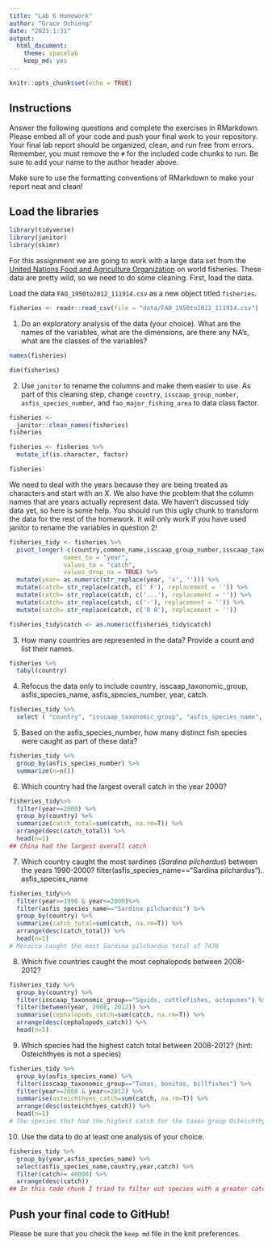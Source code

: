 ```yaml
---
title: "Lab 6 Homework"
author: "Grace Ochieng"
date: "2023:1:31"
output:
  html_document: 
    theme: spacelab
    keep_md: yes
---
```


```r
knitr::opts_chunk$set(echo = TRUE)
```

## Instructions
Answer the following questions and complete the exercises in RMarkdown. Please embed all of your code and push your final work to your repository. Your final lab report should be organized, clean, and run free from errors. Remember, you must remove the `#` for the included code chunks to run. Be sure to add your name to the author header above.  

Make sure to use the formatting conventions of RMarkdown to make your report neat and clean!  

## Load the libraries
```r
library(tidyverse)
library(janitor)
library(skimr)
```

For this assignment we are going to work with a large data set from the [United Nations Food and Agriculture Organization](http://www.fao.org/about/en/) on world fisheries. These data are pretty wild, so we need to do some cleaning. First, load the data.  

Load the data `FAO_1950to2012_111914.csv` as a new object titled `fisheries`.
```r
fisheries <- readr::read_csv(file = "data/FAO_1950to2012_111914.csv")
```

1. Do an exploratory analysis of the data (your choice). What are the names of the variables, what are the dimensions, are there any NA's, what are the classes of the variables?  
```r
names(fisheries)
```
```r
dim(fisheries)
```


2. Use `janitor` to rename the columns and make them easier to use. As part of this cleaning step, change `country`, `isscaap_group_number`, `asfis_species_number`, and `fao_major_fishing_area` to data class factor. 
```r
fisheries <- 
  janitor::clean_names(fisheries)
fisheries
```
```r
fisheries <- fisheries %>% 
  mutate_if(is.character, factor)
```
```r
fisheries
```

We need to deal with the years because they are being treated as characters and start with an X. We also have the problem that the column names that are years actually represent data. We haven't discussed tidy data yet, so here is some help. You should run this ugly chunk to transform the data for the rest of the homework. It will only work if you have used janitor to rename the variables in question 2!
```r
fisheries_tidy <- fisheries %>% 
  pivot_longer(-c(country,common_name,isscaap_group_number,isscaap_taxonomic_group,asfis_species_number,asfis_species_name,fao_major_fishing_area,measure),
               names_to = "year",
               values_to = "catch",
               values_drop_na = TRUE) %>% 
  mutate(year= as.numeric(str_replace(year, 'x', ''))) %>% 
  mutate(catch= str_replace(catch, c(' F'), replacement = '')) %>% 
  mutate(catch= str_replace(catch, c('...'), replacement = '')) %>% 
  mutate(catch= str_replace(catch, c('-'), replacement = '')) %>% 
  mutate(catch= str_replace(catch, c('0 0'), replacement = ''))

fisheries_tidy$catch <- as.numeric(fisheries_tidy$catch)
```

3. How many countries are represented in the data? Provide a count and list their names.
```r
fisheries %>% 
  tabyl(country)
```

4. Refocus the data only to include country, isscaap_taxonomic_group, asfis_species_name, asfis_species_number, year, catch.
```r
fisheries_tidy %>% 
  select ( "country", "isscaap_taxonomic_group", "asfis_species_name", "asfis_species_number", "year", "catch")
```

5. Based on the asfis_species_number, how many distinct fish species were caught as part of these data?
```r
fisheries_tidy %>% 
  group_by(asfis_species_number) %>% 
  summarize(n=n())
```

6. Which country had the largest overall catch in the year 2000?
```r
fisheries_tidy%>% 
  filter(year==2000) %>%
  group_by(country) %>% 
  summarize(catch_total=sum(catch, na.rm=T)) %>% 
  arrange(desc(catch_total)) %>% 
  head(n=1)
## China had the largest overall catch
```

7. Which country caught the most sardines (_Sardina pilchardus_) between the years 1990-2000?
filter(asfis_species_name=="Sardina pilchardus"). asfis_species_name
```r
fisheries_tidy%>% 
  filter(year>=1990 & year<=2000)%>%
  filter(asfis_species_name=="Sardina pilchardus") %>% 
  group_by(country) %>% 
  summarize(catch_total=sum(catch, na.rm=T)) %>% 
  arrange(desc(catch_total)) %>% 
  head(n=1)
# Morocco caught the most Sardina pilchardus total of 7470
```


8. Which five countries caught the most cephalopods between 2008-2012?
```r
fisheries_tidy %>%
  group_by(country) %>%
  filter(isscaap_taxonomic_group=="Squids, cuttlefishes, octopuses") %>%
  filter(between(year, 2008, 2012)) %>%
  summarise(cephalopods_catch=sum(catch, na.rm=T)) %>%
  arrange(desc(cephalopods_catch)) %>%
  head(n=5)
```

9. Which species had the highest catch total between 2008-2012? (hint: Osteichthyes is not a species)

```r
fisheries_tidy %>%
  group_by(asfis_species_name) %>%
  filter(isscaap_taxonomic_group=="Tunas, bonitos, billfishes") %>%
  filter(year>=2008 & year<=2012) %>%
  summarise(osteichthyes_catch=sum(catch, na.rm=T)) %>%
  arrange(desc(osteichthyes_catch)) %>%
  head(n=1)
# The species that had the highest catch for the taxon group Osteichthyes was Katsuwqnus pelamis
```

10. Use the data to do at least one analysis of your choice.

```r
fisheries_tidy %>%
  group_by(year,asfis_species_name) %>% 
  select(asfis_species_name,country,year,catch) %>%
  filter(catch>= 40000) %>% 
  arrange(desc(catch))
## In this code chunk I tried to filter out species with a greater catch than 40000 and found in Peru a species named Engraulis ringens was caught ranging aroung that quantity in three years
```


## Push your final code to GitHub!
Please be sure that you check the `keep md` file in the knit preferences.   